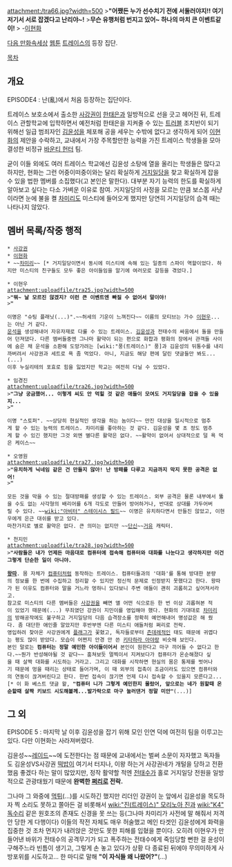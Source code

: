 attachment:/tra66.jpg?width=500
>'''"어쨌든 누가 선수치기 전에 서둘러야지!! 여기저기서 서로 잡겠다고 난리야~!'''
>'''무슨 유행처럼 번지고 있어~ 하나의 마치 큰 이벤트같이! {{{+1 거지일당 퇴치 이벤트!}}}'''
> -[[이현화]]

[[다음 만화속세상]] [[웹툰]] [[트레이스(웹툰)|트레이스]]의 등장 집단.

[[목차]]
== 개요 ==
EPISODE4 : 난(亂)에서 처음 등장하는 집단이다.

트레이스 보호소에서 출소한 [[사강권]]이 [[한태은]]과 일방적으로 선을 긋고 헤어진 뒤, 트레이스 관할학교에 입학하면서 예전처럼 한태은을 지켜줄 수 있는 [[트러블]] 조치반이 되기 위해선 일급 범죄자인 [[김윤성]]을 체포해 공을 세우는 수밖에 없다고 생각하게 되어 [[이현화]]의 제안을 수락하고, 교내에서 가장 주목할만한 능력을 가진 트레이스 학생들을 모아 결성한 비정규 [[바운티 헌터]] 팀.

굳이 이들 외에도 여러 트레이스 학교에선 김윤성 소탕에 열을 올리는 학생들은 많다고 하지만, 현화는 그런 어중이떠중이와는 달리 확실하게 [[거지일당]]을 찾고 확실하게 잡을 수 있을 법한 멤버를 소집했다(고 본인은 말한다). 대부분 자기 능력의 한도를 확실하게 알아보고 싶다는 다소 가벼운 이유로 참여. 거지일당의 사정을 모르는 만큼 보스몹 사냥이라면 눈에 불을 켤 [[차미리]]도 미스티에 들어오게 했지만 당연히 거지일당의 습격 때는 나타나지 않았다.

== 멤버 목록/작중 행적 ==
 * [[사강권]]
 * [[이현화]]
 * ~~[[차미리]]~~ [* 거지일당이면서 동시에 미스티에 속해 있는 일종의 스파이 역할이었다. 하지만 미스티의 친구들도 모두 좋은 아이들임을 알기에 여러모로 갈등을 겪었다.]

 * 이현우
 attachment:uploadfile/tra25.jpg?width=500
 >'''"뭐~ 날 모르진 않겠지? 이런 큰 이벤트엔 빠질 수 없어서 말이야!'''
 >'''{{{+1 거지일당 위로 굉장한 걸 떨어뜨려 주겠어!}}}"'''

 이명은 "슈팅 플래닛(...)".~~허세의 기운이 느껴진다~~ 이름의 모티브는 가수 [[이현우]]...는 아닌 거 같다.
 [[운석]]을 생성해내어 자유자재로 다룰 수 있는 트레이스. [[김윤성]]과 전태수의 싸움에서 돌을 만들어 던져댔다. 다른 멤버들중엔 그나마 활약이 되는 편으로 화합과 평화의 장에서 관객들 사이에 숨은 채 운석을 소환해 도망가려는 [wiki:"풍(트레이스)" 풍]과 김윤성의 뒤통수를 내리까버려서 사강권과 세트로 욕 좀 먹었다. 아니, 지금도 해당 편에 달린 댓글들만 봐도...(...)
 이후 누실리테의 포효로 힘을 잃었지만 학교는 여전히 다닐 수 있었다.

 * 임경진
 attachment:uploadfile/tra26.jpg?width=500
 >'''"그냥 궁금했어... 이렇게 씨도 안 먹힐 것 같은 애들이 모여도 거지일당을 잡을 수 있을지...'''
 >'''{{{+1 내가 과연 김윤성을 멈추게 할 수 있을지도...}}}"'''

 이명 "스토퍼". ~~상당히 현실적인 생각을 하는 놈이다~~ 만진 대상을 일시적으로 멈추게 할 수 있는 능력의 트레이스. 차미리를 좋아하는 것 같다. 김윤성을 몇 초 정도 멈추게 할 수 있긴 했지만 그것 외엔 별다른 활약은 없다. ~~활약이 없어서 상대적으로 덜 욕 먹은 케이스~~

 * 오영원
 attachment:uploadfile/tra27.jpg?width=500
 >'''"유치하게 닉네임 같은 건 만들지 않아! 난 방패를 다루고 지금까지 막지 못한 공격은 없어!'''
 >'''{{{+1 이번에 김윤성의 공격을 막아내서 내가 절대방패를 소유하고 있다는 걸 증명해 내야 해!}}}"'''

 모든 것을 막을 수 있는 절대방패를 생성할 수 있는 트레이스. 외부 공격은 물론 내부에서 뚫을 수도 없는 사각형의 배리어를 6개 각도로 만들어 방어하거나, 반대로 상대를 가두어버릴 수 있다. ~~[[wiki:"아비터" 스테이시스 필드]]~~ 이명은 유치하다면서 만들진 않았고, 이현우에게 은근 대쉬를 받고 있다.
 마찬가지로 별로 활약은 없다. 큰 의미는 없지만 ~~[[단신]]~~[[거유]] 캐릭터.

 * 천지민
 attachment:uploadfile/tra28.jpg?width=500
 >'''"사람들은 내가 언제든 마음대로 컴퓨터에 접속해 컴퓨터와 대화를 나눈다고 생각하지만 이건 그렇게 단순한 일이 아니야. {{{+1 컴퓨터는 정말로 예민한 아이들이거든..."}}}'''

 '''[[왕따]]'''. 몸 자체가 [[컴퓨터]]처럼 동작하는 트레이스. 컴퓨터들과의 '대화'를 통해 방대한 분량의 정보를 한 번에 수집하고 정리할 수 있지만 정신적 문제로 인정받지 못했다고 한다. 왕따가 된 이유도 컴퓨터와 말을 거느라 멍하니 있다보니 주변 애들이 괜히 괴롭히고 싶어져서라고.
 참고로 미스티의 다른 멤버들은 [[사강권]]을 빼면 얠 어떤 식으로든 한 번 이상 괴롭혀본 적이 있었기 때문에(...) 무죄였던 강권이 지민이를 영입해야 했다. 현화의 기대대로 [[차미리]]의 방해공작에도 불구하고 거지일당의 다음 습격장소를 정확히 예언해내어 명성값은 해 줬다. 좀 대단한 애인줄 알았지만 후반부엔 다른 미스티 애들처럼 쩌리로 전락.
 영입하려 찾아온 사강권에게 [[플래그]]가 꽃혔고, 독자들로부터 [[츤데레]]적인 태도 때문에 귀엽다는 평도 많이 받았다. 모습이 어쩐지 안경 안 쓴 [[키타하라 아야]]랑 비슷해 보인다.
 본인 말로는 '''컴퓨터는 정말 예민한 아이들이어서''' 본인이 원한다고 마구 끼어들 수 없다고 한다.~~뭔가 반성해야될 것 같다~~ 훔쳐보듯 멀찍이서 지켜보다가 컴퓨터가 온순해졌다 싶을 때 살짝 대화를 시도하는 거라고. 그리고 대화를 시작하면 현실의 몸은 통제를 벗어나기 때문에 멍을 때리는 상태로 들어가며, 이 때 외부의 접촉이 조금이라도 있으면 컴퓨터와의 연동이 끊겨버린다고 한다. 한번 접속이 끊기면 언제 다시 접속할 수 있을지 모른다고...[* 이 화 베스트 댓글 왈, '''"컴퓨터 니가 그렇게 예민한지 몰랐어, 앞으로는 네가 원할때 온순할때 살짝 키보드 시도해볼께...발가락으로 마구 눌러댄거 정말 미안"'''(...)]

== 그 외 ==
EPISODE 5 : 마지막 날 이후 김윤성을 잡기 위해 모인 인연 덕에 여전히 팀을 이루고는 있다. 다만 이현화는 사라져버렸다.

김윤성~~[[레이드]]~~에 도전한다는 점 때문에 교내에서는 벌써 소문이 자자했고 독자들도 김윤성VS사강권 [[떡밥]]이 여기서 터지나, 이왕 하는거 사강권네가 개털을 당하고 전환했음 좋겠다 하는 말이 많았지만, 정작 활약할 적엔 [[전태수]]가 홀로 거지일당 전원을 일방적으로 관광태웠기 때문에 '''완벽한 [[쩌리짱|쩌리]]로 전락.'''

그나마 그 와중에 [[먹튀]](...)를 시도하긴 했지만 리더인 강권이 눈 앞에서 김윤성을 목도하자 찍 소리도 못하고 쫄아든 걸 비롯해서 [[wiki:"진(트레이스)" 모리노아 진]]과 [[wiki:"K4" 독수리]] 같은 원호조의 존재도 신경을 못 쓰는 등(그나마 차미리가 사전에 말 해줘서 저격 안 당한 게 다행이다) 이들의 작전 자체도 매우 허술했고 메인 타겟인 김윤성에게 화력을 집중한 것 조차 먼지가 내려앉은 것만도 못한 피해를 입혔을 뿐이다. 오히려 이현우가 만들어낸 바위가 전태수의 공격무기가 되고 폭주하는 전태수에게 죽임당할 뻔한 걸 윤성이 구해주느라 빈틈이 생기고, 그렇게 손 놓고 있다가 상황 다 종료된 뒤에야 무의미하게 사방포위를 시도하고... 한 마디로 말해 '''"이 자식들 왜 나왔어?"'''(...)

